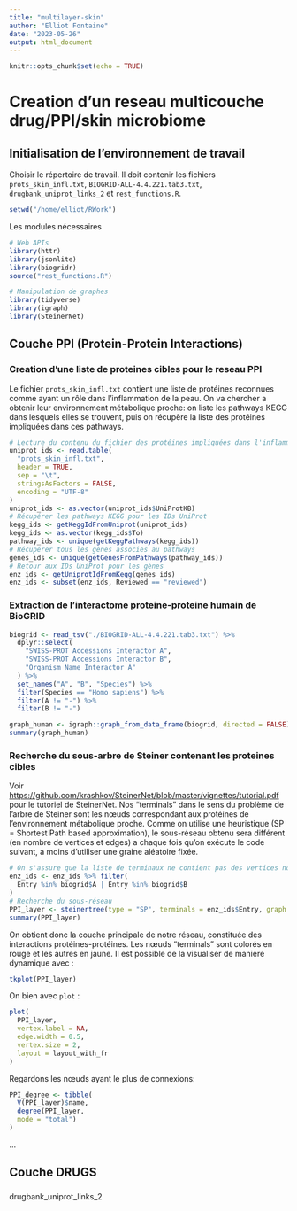 ```yaml
---
title: "multilayer-skin"
author: "Elliot Fontaine"
date: "2023-05-26"
output: html_document
---
```


```r
knitr::opts_chunk$set(echo = TRUE)
```

# Creation d'un reseau multicouche **drug/PPI/skin microbiome**

## Initialisation de l'environnement de travail

Choisir le répertoire de travail. Il doit contenir les fichiers `prots_skin_infl.txt`, `BIOGRID-ALL-4.4.221.tab3.txt`, `drugbank_uniprot_links_2` et `rest_functions.R`.

```r
setwd("/home/elliot/RWork")
```

Les modules nécessaires

```r
# Web APIs
library(httr)
library(jsonlite)
library(biogridr)
source("rest_functions.R")

# Manipulation de graphes
library(tidyverse)
library(igraph)
library(SteinerNet)
```

## Couche PPI (Protein-Protein Interactions)

### Creation d'une liste de proteines cibles pour le reseau PPI

Le fichier `prots_skin_infl.txt` contient une liste de protéines reconnues comme ayant un rôle dans l'inflammation de la peau. On va chercher a obtenir leur environnement métabolique proche: on liste les pathways KEGG dans lesquels elles se trouvent, puis on récupère la liste des protéines impliquées dans ces pathways.

```r
# Lecture du contenu du fichier des protéines impliquées dans l'inflammation de la peau
uniprot_ids <- read.table(
  "prots_skin_infl.txt",
  header = TRUE,
  sep = "\t",
  stringsAsFactors = FALSE,
  encoding = "UTF-8"
)
uniprot_ids <- as.vector(uniprot_ids$UniProtKB)
# Récupérer les pathways KEGG pour les IDs UniProt
kegg_ids <- getKeggIdFromUniprot(uniprot_ids)
kegg_ids <- as.vector(kegg_ids$To)
pathway_ids <- unique(getKeggPathways(kegg_ids))
# Récupérer tous les gènes associes au pathways
genes_ids <- unique(getGenesFromPathways(pathway_ids))
# Retour aux IDs UniProt pour les gènes
enz_ids <- getUniprotIdFromKegg(genes_ids)
enz_ids <- subset(enz_ids, Reviewed == "reviewed")
```
### Extraction de l'interactome proteine-proteine humain de BioGRID

```r
biogrid <- read_tsv("./BIOGRID-ALL-4.4.221.tab3.txt") %>%
  dplyr::select(
    "SWISS-PROT Accessions Interactor A",
    "SWISS-PROT Accessions Interactor B",
    "Organism Name Interactor A"
  ) %>%
  set_names("A", "B", "Species") %>%
  filter(Species == "Homo sapiens") %>%
  filter(A != "-") %>%
  filter(B != "-")

graph_human <- igraph::graph_from_data_frame(biogrid, directed = FALSE)
summary(graph_human)
```
### Recherche du sous-arbre de Steiner contenant les proteines cibles

Voir <https://github.com/krashkov/SteinerNet/blob/master/vignettes/tutorial.pdf> pour le tutoriel de SteinerNet.
Nos "terminals" dans le sens du problème de l'arbre de Steiner sont les nœuds correspondant aux protéines de l'environnement métabolique proche.
Comme on utilise une heuristique (SP = Shortest Path based approximation), le sous-réseau obtenu sera différent (en nombre de vertices et edges) a chaque fois qu'on exécute le code suivant, a moins d'utiliser une graine aléatoire fixée.

```r
# On s'assure que la liste de terminaux ne contient pas des vertices non-présents dans le réseau humain
enz_ids <- enz_ids %>% filter(
  Entry %in% biogrid$A | Entry %in% biogrid$B
)
# Recherche du sous-réseau
PPI_layer <- steinertree(type = "SP", terminals = enz_ids$Entry, graph = graph_human, color = FALSE, merge = FALSE)[[1]]
summary(PPI_layer)
```
On obtient donc la couche principale de notre réseau, constituée des interactions protéines-protéines. Les nœuds "terminals" sont colorés en rouge et les autres en jaune. Il est possible de la visualiser de maniere dynamique avec :
```r
tkplot(PPI_layer)
```

On bien avec `plot` :
```r
plot(
  PPI_layer,
  vertex.label = NA,
  edge.width = 0.5,
  vertex.size = 2,
  layout = layout_with_fr
)
```

Regardons les nœuds ayant le plus de connexions:
```r
PPI_degree <- tibble(
  V(PPI_layer)$name,
  degree(PPI_layer,
  mode = "total")
)
```

...

## Couche DRUGS

###

drugbank_uniprot_links_2
